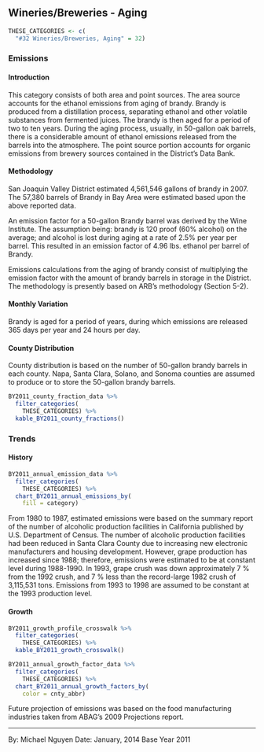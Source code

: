 ## Wineries/Breweries - Aging

```r
THESE_CATEGORIES <- c(
  "#32 Wineries/Breweries, Aging" = 32)
```

### Emissions

#### Introduction {-}

This category consists of both area and point sources. The area source accounts for the ethanol emissions from aging of brandy. Brandy is produced from a distillation process, separating ethanol and other volatile substances from fermented juices. The brandy is then aged for a period of two to ten years. During the aging process, usually, in 50-gallon oak barrels, there is a considerable amount of ethanol emissions released from the barrels into the atmosphere. The point source portion accounts for organic emissions from brewery sources contained in the District's Data Bank.

#### Methodology {-}

San Joaquin Valley District estimated 4,561,546 gallons of brandy in 2007. The 57,380 barrels of Brandy in Bay Area were estimated based upon the above reported data.

An emission factor for a 50-gallon Brandy barrel was derived by the Wine Institute. The assumption being: brandy is 120 proof (60% alcohol) on the average; and alcohol is lost during aging at a rate of 2.5% per year per barrel. This resulted in an emission factor of 4.96 lbs. ethanol per barrel of Brandy.

Emissions calculations from the aging of brandy consist of multiplying the emission factor with the amount of brandy barrels in storage in the District. The methodology is presently based on ARB's methodology (Section 5-2).

#### Monthly Variation {-}

Brandy is aged for a period of years, during which emissions are released 365 days per year and 24 hours per day.

#### County Distribution {-}

County distribution is based on the number of 50-gallon brandy barrels in each county. Napa, Santa Clara, Solano, and Sonoma counties are assumed to produce or to store the 50-gallon brandy barrels.

```r
BY2011_county_fraction_data %>%
  filter_categories(
    THESE_CATEGORIES) %>%
  kable_BY2011_county_fractions()
```

### Trends

#### History {-}

```r
BY2011_annual_emission_data %>%
  filter_categories(
    THESE_CATEGORIES) %>%
  chart_BY2011_annual_emissions_by(
    fill = category)
```

From 1980 to 1987, estimated emissions were based on the summary report of the number of alcoholic production facilities in California published by U.S. Department of Census. The number of alcoholic production facilities had been reduced in Santa Clara County due to increasing new electronic manufacturers and housing development. However, grape production has increased since 1988; therefore, emissions were estimated to be at constant level during 1988-1990. In 1993, grape crush was down approximately 7 % from the 1992 crush, and 7 % less than the record-large 1982 crush of 3,115,531 tons. Emissions from 1993 to 1998 are assumed to be constant at the 1993 production level.

#### Growth {-}

```r
BY2011_growth_profile_crosswalk %>%
  filter_categories(
    THESE_CATEGORIES) %>%
  kable_BY2011_growth_crosswalk()
```

```r
BY2011_annual_growth_factor_data %>%
  filter_categories(
    THESE_CATEGORIES) %>%
  chart_BY2011_annual_growth_factors_by(
    color = cnty_abbr)
```

Future projection of emissions was based on the food manufacturing industries taken from ABAG's 2009 Projections report.

***

By: Michael Nguyen 
Date: January, 2014 
Base Year 2011

